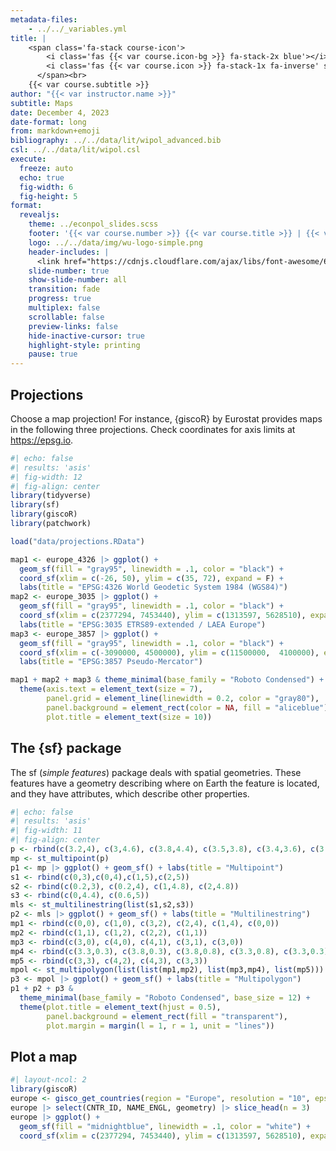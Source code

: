 ```yaml
---
metadata-files: 
    - ../../_variables.yml
title: |
    <span class='fa-stack course-icon'>
        <i class='fas {{< var course.icon-bg >}} fa-stack-2x blue'></i>
        <i class='fas {{< var course.icon >}} fa-stack-1x fa-inverse' style='margin-top:-5pt'></i>
      </span><br>
    {{< var course.subtitle >}}
author: "{{< var instructor.name >}}"  
subtitle: Maps
date: December 4, 2023
date-format: long
from: markdown+emoji
bibliography: ../../data/lit/wipol_advanced.bib
csl: ../../data/lit/wipol.csl
execute:
  freeze: auto
  echo: true
  fig-width: 6
  fig-height: 5
format:
  revealjs:
    theme: ../econpol_slides.scss
    footer: '{{< var course.number >}} {{< var course.title >}} | {{< var course.semester >}}'
    logo: ../../data/img/wu-logo-simple.png
    header-includes: |
      <link href="https://cdnjs.cloudflare.com/ajax/libs/font-awesome/6.1.1/css/all.min.css" rel="stylesheet"/>
    slide-number: true
    show-slide-number: all
    transition: fade
    progress: true
    multiplex: false
    scrollable: false
    preview-links: false
    hide-inactive-cursor: true
    highlight-style: printing
    pause: true
---
```



## Projections {.medium}

Choose a [map projection]{.marker-hl}! For instance, [{giscoR}]{.secfont} by Eurostat provides maps in the following three projections. Check coordinates for axis limits at [https://epsg.io](https://epsg.io).

```r
#| echo: false
#| results: 'asis'
#| fig-width: 12
#| fig-align: center
library(tidyverse)
library(sf)
library(giscoR)
library(patchwork)

load("data/projections.RData")

map1 <- europe_4326 |> ggplot() + 
  geom_sf(fill = "gray95", linewidth = .1, color = "black") + 
  coord_sf(xlim = c(-26, 50), ylim = c(35, 72), expand = F) +
  labs(title = "EPSG:4326 World Geodetic System 1984 (WGS84)")
map2 <- europe_3035 |> ggplot() + 
  geom_sf(fill = "gray95", linewidth = .1, color = "black") + 
  coord_sf(xlim = c(2377294, 7453440), ylim = c(1313597, 5628510), expand = F) +
  labs(title = "EPSG:3035 ETRS89-extended / LAEA Europe")
map3 <- europe_3857 |> ggplot() + 
  geom_sf(fill = "gray95", linewidth = .1, color = "black") + 
  coord_sf(xlim = c(-3090000, 4500000), ylim = c(11500000,  4100000), expand = F) +
  labs(title = "EPSG:3857 Pseudo-Mercator")

map1 + map2 + map3 & theme_minimal(base_family = "Roboto Condensed") +
  theme(axis.text = element_text(size = 7),
        panel.grid = element_line(linewidth = 0.2, color = "gray80"),
        panel.background = element_rect(color = NA, fill = "aliceblue"),
        plot.title = element_text(size = 10))
```

## The {sf} package {.medium}

The [sf]{.secfont} (*simple features*) package deals with [spatial geometries]{.marker-hl}. These features have a geometry describing where on Earth the feature is located, and they have attributes, which describe other properties.

```r
#| echo: false
#| results: 'asis'
#| fig-width: 11
#| fig-align: center
p <- rbind(c(3.2,4), c(3,4.6), c(3.8,4.4), c(3.5,3.8), c(3.4,3.6), c(3.9,4.5))
mp <- st_multipoint(p)
p1 <- mp |> ggplot() + geom_sf() + labs(title = "Multipoint")
s1 <- rbind(c(0,3),c(0,4),c(1,5),c(2,5))
s2 <- rbind(c(0.2,3), c(0.2,4), c(1,4.8), c(2,4.8))
s3 <- rbind(c(0,4.4), c(0.6,5))
mls <- st_multilinestring(list(s1,s2,s3))
p2 <- mls |> ggplot() + geom_sf() + labs(title = "Multilinestring")
mp1 <- rbind(c(0,0), c(1,0), c(3,2), c(2,4), c(1,4), c(0,0))
mp2 <- rbind(c(1,1), c(1,2), c(2,2), c(1,1))
mp3 <- rbind(c(3,0), c(4,0), c(4,1), c(3,1), c(3,0))
mp4 <- rbind(c(3.3,0.3), c(3.8,0.3), c(3.8,0.8), c(3.3,0.8), c(3.3,0.3))[5:1,]
mp5 <- rbind(c(3,3), c(4,2), c(4,3), c(3,3))
mpol <- st_multipolygon(list(list(mp1,mp2), list(mp3,mp4), list(mp5)))
p3 <- mpol |> ggplot() + geom_sf() + labs(title = "Multipolygon")
p1 + p2 + p3 & 
  theme_minimal(base_family = "Roboto Condensed", base_size = 12) + 
  theme(plot.title = element_text(hjust = 0.5),
        panel.background = element_rect(fill = "transparent"),
        plot.margin = margin(l = 1, r = 1, unit = "lines"))
```

## Plot a map {.smaller}

```r
#| layout-ncol: 2
library(giscoR)
europe <- gisco_get_countries(region = "Europe", resolution = "10", epsg = 3035)
europe |> select(CNTR_ID, NAME_ENGL, geometry) |> slice_head(n = 3)
europe |> ggplot() + 
  geom_sf(fill = "midnightblue", linewidth = .1, color = "white") + 
  coord_sf(xlim = c(2377294, 7453440), ylim = c(1313597, 5628510), expand = F)
```
